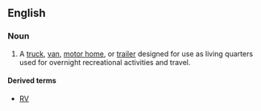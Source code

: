 ==English==

===Noun===
{{en-noun|sg=[[recreational vehicle]]}}

# {{North America}} A [[truck]], [[van]], [[motor home]], or [[trailer]] designed for use as living quarters used for overnight recreational activities and travel.

====Derived terms====
*[[RV]]